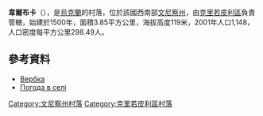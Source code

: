 {{coord|48|17|18|N|28|34|8|E|scale:30000|display=title}}

'''韋爾布卡'''（{{lang-uk|Вербка}}），是[[烏克蘭|烏克蘭]]的村落，位於該國西南部[[文尼察州|文尼察州]]，由[[克里若皮利區|克里若皮利區]]負責管轄，始建於1500年，面積3.85平方公里，海拔高度119米，2001年人口1,148，人口密度每平方公里298.49人。

==參考資料==
*[http://w1.c1.rada.gov.ua/pls/z7503/A005?rf7571=2084 Вербка] {{Wayback|url=http://w1.c1.rada.gov.ua/pls/z7503/A005?rf7571=2084 |date=20180125015957 }}
* [http://weather.in.ua/ua/vinnickaja/3110 Погода в селі ] {{Wayback|url=http://weather.in.ua/ua/vinnickaja/3110 |date=20160305083218 }}

[[Category:文尼察州村落|Category:文尼察州村落]]
[[Category:克里若皮利區村落|Category:克里若皮利區村落]]


{{Vinnytsia-geo-stub}}